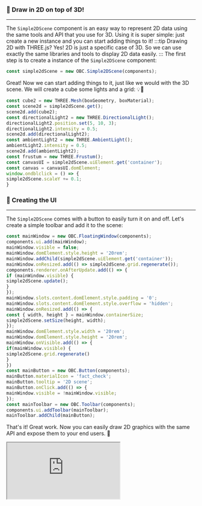 ### 🎨 Draw in 2D on top of 3D!
___
The `Simple2DScene` component is an easy way to represent 2D data
using the same tools and API that you use for 3D. Using it is
super simple: just create a new instance and you can start
adding things to it!
:::tip Drawing 2D with THREE.js?
Yes! 2D is just a specific case of 3D. So we can use exactly the same
libraries and tools to display 2D data easily.
:::
The first step is to create a instance of the `Simple2DScene` component:

```js
const simple2dScene = new OBC.Simple2DScene(components);
```
Great! Now we can start adding things to it, just like we would with the
3D scene. We will create a cube some lights and a grid: 💡🧊

```js
const cube2 = new THREE.Mesh(boxGeometry, boxMaterial);
const scene2d = simple2dScene.get();
scene2d.add(cube2);
const directionalLight2 = new THREE.DirectionalLight();
directionalLight2.position.set(5, 10, 3);
directionalLight2.intensity = 0.5;
scene2d.add(directionalLight2);
const ambientLight2 = new THREE.AmbientLight();
ambientLight2.intensity = 0.5;
scene2d.add(ambientLight2);
const frustum = new THREE.Frustum();
const canvasUI = simple2dScene.uiElement.get('container');
const canvas = canvasUI.domElement;
window.ondblclick = () => {
simple2dScene.scaleY += 0.1;
}
```
### 💅 Creating the UI
___
The `Simple2DScene` comes with a button to easily turn it on and off.
Let's create a simple toolbar and add it to the scene:

```js
const mainWindow = new OBC.FloatingWindow(components);
components.ui.add(mainWindow);
mainWindow.visible = false;
mainWindow.domElement.style.height = '20rem';
mainWindow.addChild(simple2dScene.uiElement.get('container'));
mainWindow.onResized.add(() => simple2dScene.grid.regenerate());
components.renderer.onAfterUpdate.add(() => {
if (mainWindow.visible) {
simple2dScene.update();
}
});
mainWindow.slots.content.domElement.style.padding = '0';
mainWindow.slots.content.domElement.style.overflow = 'hidden';
mainWindow.onResized.add(() => {
const { width, height } = mainWindow.containerSize;
simple2dScene.setSize(height, width);
});
mainWindow.domElement.style.width = '20rem';
mainWindow.domElement.style.height = '20rem';
mainWindow.onVisible.add(() => {
if(mainWindow.visible) {
simple2dScene.grid.regenerate()
}
})
const mainButton = new OBC.Button(components);
mainButton.materialIcon = 'fact_check';
mainButton.tooltip = '2D scene';
mainButton.onClick.add(() => {
mainWindow.visible = !mainWindow.visible;
});
const mainToolbar = new OBC.Toolbar(components);
components.ui.addToolbar(mainToolbar);
mainToolbar.addChild(mainButton);
```
That's it! Great work. Now you can easily draw 2D graphics with the same
API and expose them to your end users. 🥳


  <iframe src="https://ifcjs.github.io/components/core/Simple2DScene/index.html"></iframe>

  